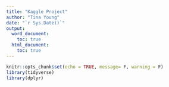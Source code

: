 ---
title: "Kaggle Project"
author: "Tina Young"
date: "`r Sys.Date()`"
output:
  word_document:
    toc: true
  html_document:
    toc: true
---

```{r setup, include=FALSE}
knitr::opts_chunk$set(echo = TRUE, message= F, warning = F)
library(tidyverse)
library(dplyr)
```


